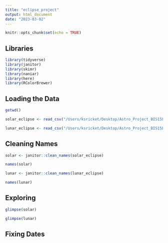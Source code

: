 ```yaml
---
title: "eclipse_project"
output: html_document
date: "2023-03-02"
---
```


```r
knitr::opts_chunk$set(echo = TRUE)
```

## Libraries
```r
library(tidyverse)
library(janitor)
library(skimr)
library(naniar)
library(here)
library(RColorBrewer)
```

## Loading the Data
```r
getwd()
```

```r
solar_eclipse <- read_csv("/Users/ksricket/Desktop/Astro_Project_BIS15L-main/NASA lunar and solar eclipses/solar.csv")
```
```r
lunar_eclipse <- read_csv("/Users/ksricket/Desktop/Astro_Project_BIS15L-main/NASA lunar and solar eclipses/lunar.csv")
```


## Cleaning Names
```r
solar <- janitor::clean_names(solar_eclipse)
```
```r
names(solar)
```

```r
lunar <- janitor::clean_names(lunar_eclipse)
```
```r
names(lunar)
```

## Exploring
```r
glimpse(solar)
```

```r
glimpse(lunar)
```


## Fixing Dates

```r

```




